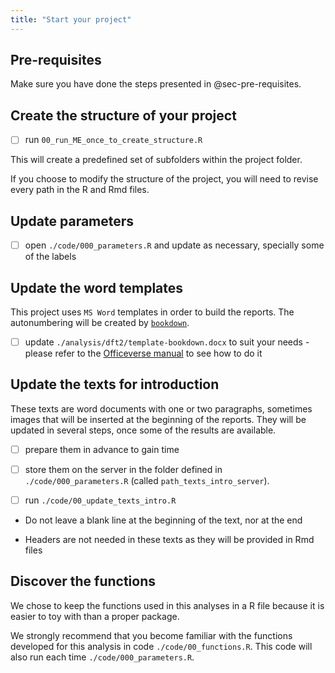 ```yaml
---
title: "Start your project"
---
```


## Pre-requisites

Make sure you have done the steps presented in @sec-pre-requisites.

## Create the structure of your project {#sec-create-structure-project}

-   [ ] run `00_run_ME_once_to_create_structure.R`

This will create a predefined set of subfolders within the project folder.

::: callout-warning
If you choose to modify the structure of the project, you will need to revise every path in the R and Rmd files.
:::

## Update parameters {#sec-update-parameters}

-   [ ] open `./code/000_parameters.R` and update as necessary, specially some of the labels

## Update the word templates {#sec-update-word-templates}

This project uses `MS Word` templates in order to build the reports. The autonumbering will be created by [`bookdown`](https://pkgs.rstudio.com/bookdown/).

-   [ ] update `./analysis/dft2/template-bookdown.docx` to suit your needs - please refer to the [Officeverse manual](https://ardata-fr.github.io/officeverse/) to see how to do it

## Update the texts for introduction {#sec-update-texts-introduction}

These texts are word documents with one or two paragraphs, sometimes images that will be inserted at the beginning of the reports. They will be updated in several steps, once some of the results are available.

-   [ ] prepare them in advance to gain time

-   [ ] store them on the server in the folder defined in `./code/000_parameters.R` (called `path_texts_intro_server`).

-   [ ] run `./code/00_update_texts_intro.R`

::: {.callout-caution appearance="simple"}
-   Do not leave a blank line at the beginning of the text, nor at the end

-   Headers are not needed in these texts as they will be provided in Rmd files
:::

## Discover the functions {#sec-discover-functions}

We chose to keep the functions used in this analyses in a R file because it is easier to toy with than a proper package.

We strongly recommend that you become familiar with the functions developed for this analysis in code `./code/00_functions.R`. This code will also run each time `./code/000_parameters.R`.
